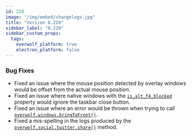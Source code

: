 ```yaml
---
id: 220
image: "/img/embed/changelogs.jpg"
title: "Version 0.220"
sidebar_label: "0.220"
sidebar_custom_props:
  tags:
    overwolf_platform: true
    electron_platform: false
---
```


### Bug Fixes

- Fixed an issue where the mouse position detected by overlay windows would be offset from the actual mouse position.
- Fixed an issue where native windows with the [`is_alt_f4_blocked`](/api/manifest#is_alt_f4_blocked) property would ignore the taskbar close button.
- Fixed an issue where an error would be thrown when trying to call [`overwolf.windows.bringToFront()`](/api/windows#bringtofrontwindowid-callback).
- Fixed a mis-spelling in the logs produced by the [`overwolf.social.twitter.share()`](/api/social/twitter#sharetwittershareparameters-callback) method.